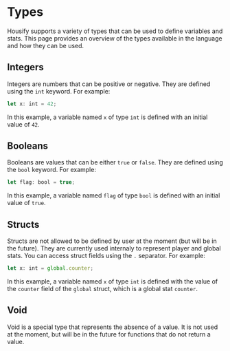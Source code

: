 # Types

Housify supports a variety of types that can be used to define variables and stats. This page provides an overview of the types available in the language and how they can be used.

## Integers

Integers are numbers that can be positive or negative. They are defined using the `int` keyword. For example:

```ts
let x: int = 42;
```

In this example, a variable named `x` of type `int` is defined with an initial value of `42`.

## Booleans

Booleans are values that can be either `true` or `false`. They are defined using the `bool` keyword. For example:

```ts
let flag: bool = true;
```

In this example, a variable named `flag` of type `bool` is defined with an initial value of `true`.

## Structs

Structs are not allowed to be defined by user at the moment (but will be in the future). They are currently used internaly to represent player and global stats. You can access struct fields using the `.` separator. For example:

```ts
let x: int = global.counter;
```

In this example, a variable named `x` of type `int` is defined with the value of the `counter` field of the `global` struct, which is a global stat `counter`.

## Void

Void is a special type that represents the absence of a value. It is not used at the moment, but will be in the future for functions that do not return a value.
